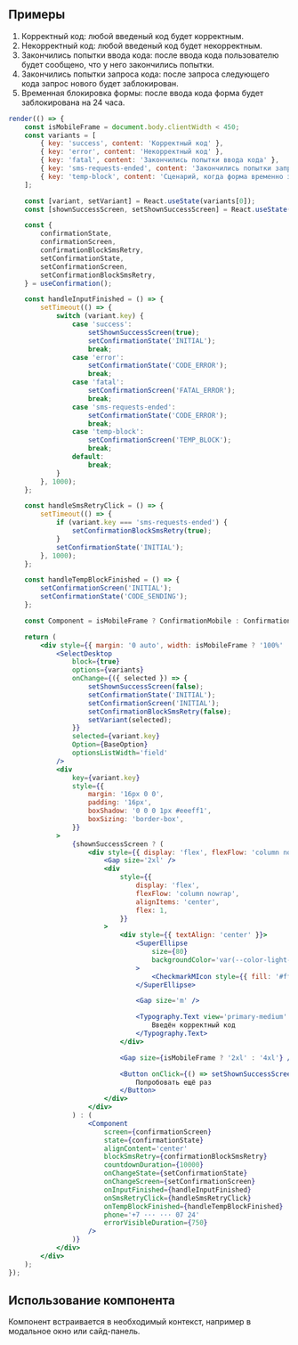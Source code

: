 ## Примеры

1. Корректный код: любой введеный код будет корректным.
2. Некорректный код: любой введеный код будет некорректным.
3. Закончились попытки ввода кода: после ввода кода пользователю будет сообщено, что у него закончились попытки.
4. Закончились попытки запроса кода: после запроса следующего кода запрос нового будет заблокирован.
5. Временная блокировка формы: после ввода кода форма будет заблокирована на 24 часа.

```jsx live
render(() => {
    const isMobileFrame = document.body.clientWidth < 450;
    const variants = [
        { key: 'success', content: 'Корректный код' },
        { key: 'error', content: 'Некорректный код' },
        { key: 'fatal', content: 'Закончились попытки ввода кода' },
        { key: 'sms-requests-ended', content: 'Закончились попытки запроса кода' },
        { key: 'temp-block', content: 'Сценарий, когда форма временно заблокирована' },
    ];

    const [variant, setVariant] = React.useState(variants[0]);
    const [shownSuccessScreen, setShownSuccessScreen] = React.useState(false);

    const {
        confirmationState,
        confirmationScreen,
        confirmationBlockSmsRetry,
        setConfirmationState,
        setConfirmationScreen,
        setConfirmationBlockSmsRetry,
    } = useConfirmation();

    const handleInputFinished = () => {
        setTimeout(() => {
            switch (variant.key) {
                case 'success':
                    setShownSuccessScreen(true);
                    setConfirmationState('INITIAL');
                    break;
                case 'error':
                    setConfirmationState('CODE_ERROR');
                    break;
                case 'fatal':
                    setConfirmationScreen('FATAL_ERROR');
                    break;
                case 'sms-requests-ended':
                    setConfirmationState('CODE_ERROR');
                    break;
                case 'temp-block':
                    setConfirmationScreen('TEMP_BLOCK');
                    break;
                default:
                    break;
            }
        }, 1000);
    };

    const handleSmsRetryClick = () => {
        setTimeout(() => {
            if (variant.key === 'sms-requests-ended') {
                setConfirmationBlockSmsRetry(true);
            }
            setConfirmationState('INITIAL');
        }, 1000);
    };

    const handleTempBlockFinished = () => {
        setConfirmationScreen('INITIAL');
        setConfirmationState('CODE_SENDING');
    };

    const Component = isMobileFrame ? ConfirmationMobile : Confirmation;

    return (
        <div style={{ margin: '0 auto', width: isMobileFrame ? '100%' : 388 }}>
            <SelectDesktop
                block={true}
                options={variants}
                onChange={({ selected }) => {
                    setShownSuccessScreen(false);
                    setConfirmationState('INITIAL');
                    setConfirmationScreen('INITIAL');
                    setConfirmationBlockSmsRetry(false);
                    setVariant(selected);
                }}
                selected={variant.key}
                Option={BaseOption}
                optionsListWidth='field'
            />
            <div
                key={variant.key}
                style={{
                    margin: '16px 0 0',
                    padding: '16px',
                    boxShadow: '0 0 0 1px #eeeff1',
                    boxSizing: 'border-box',
                }}
            >
                {shownSuccessScreen ? (
                    <div style={{ display: 'flex', flexFlow: 'column nowrap', height: 266 }}>
                        <Gap size='2xl' />
                        <div
                            style={{
                                display: 'flex',
                                flexFlow: 'column nowrap',
                                alignItems: 'center',
                                flex: 1,
                            }}
                        >
                            <div style={{ textAlign: 'center' }}>
                                <SuperEllipse
                                    size={80}
                                    backgroundColor='var(--color-light-graphic-positive)'
                                >
                                    <CheckmarkMIcon style={{ fill: '#fff' }} />
                                </SuperEllipse>

                                <Gap size='m' />

                                <Typography.Text view='primary-medium' weight='bold'>
                                    Введён корректный код
                                </Typography.Text>
                            </div>

                            <Gap size={isMobileFrame ? '2xl' : '4xl'} />

                            <Button onClick={() => setShownSuccessScreen(false)} size='xs'>
                                Попробовать ещё раз
                            </Button>
                        </div>
                    </div>
                ) : (
                    <Component
                        screen={confirmationScreen}
                        state={confirmationState}
                        alignContent='center'
                        blockSmsRetry={confirmationBlockSmsRetry}
                        countdownDuration={10000}
                        onChangeState={setConfirmationState}
                        onChangeScreen={setConfirmationScreen}
                        onInputFinished={handleInputFinished}
                        onSmsRetryClick={handleSmsRetryClick}
                        onTempBlockFinished={handleTempBlockFinished}
                        phone='+7 ··· ··· 07 24'
                        errorVisibleDuration={750}
                    />
                )}
            </div>
        </div>
    );
});
```

## Использование компонента

Компонент встраивается в необходимый контекст, например в модальное окно или сайд-панель.
